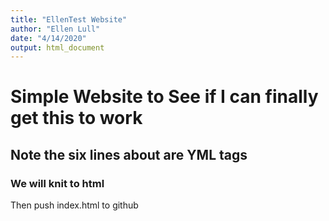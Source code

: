 ```yaml
---
title: "EllenTest Website"
author: "Ellen Lull"
date: "4/14/2020"
output: html_document
---
```

# Simple Website to See if I can finally get this to work
## Note the six lines about are YML tags
###  We will knit to html
Then push index.html to github